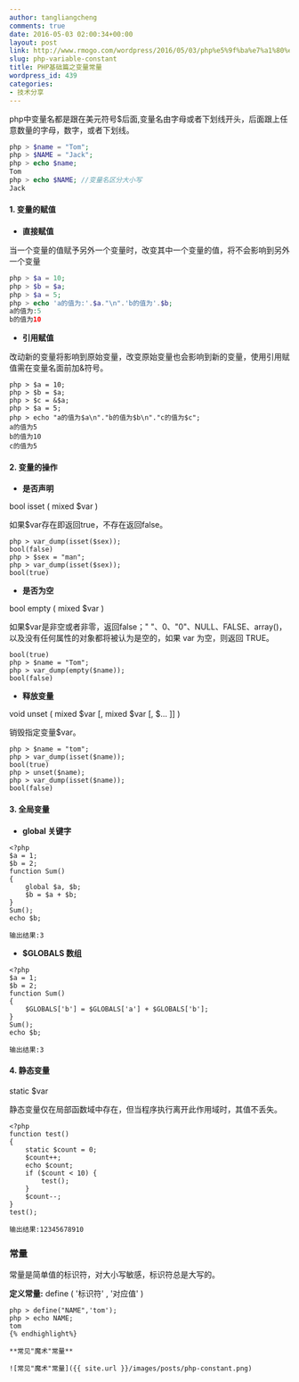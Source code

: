 ```yaml
---
author: tangliangcheng
comments: true
date: 2016-05-03 02:00:34+00:00
layout: post
link: http://www.rmogo.com/wordpress/2016/05/03/php%e5%9f%ba%e7%a1%80%e7%af%87%e4%b9%8b%e5%8f%98%e9%87%8f%e5%b8%b8%e9%87%8f/
slug: php-variable-constant
title: PHP基础篇之变量常量
wordpress_id: 439
categories:
- 技术分享
---
```


php中变量名都是跟在美元符号$后面,变量名由字母或者下划线开头，后面跟上任意数量的字母，数字，或者下划线。

```php
php > $name = "Tom";
php > $NAME = "Jack";
php > echo $name;
Tom
php > echo $NAME; //变量名区分大小写
Jack
```


#### 1. 变量的赋值
 
  * **直接赋值**

当一个变量的值赋予另外一个变量时，改变其中一个变量的值，将不会影响到另外一个变量

```php
php > $a = 10;
php > $b = $a;
php > $a = 5;
php > echo 'a的值为:'.$a."\n".'b的值为'.$b;
a的值为:5
b的值为10
```

  * **引用赋值**

改动新的变量将影响到原始变量，改变原始变量也会影响到新的变量，使用引用赋值需在变量名面前加&符号。

```
php > $a = 10;
php > $b = $a;
php > $c = &$a;
php > $a = 5;
php > echo "a的值为$a\n"."b的值为$b\n"."c的值为$c";
a的值为5
b的值为10
c的值为5
```

#### 2. 变量的操作

  * **是否声明**

bool isset ( mixed $var )

如果$var存在即返回true，不存在返回false。

```
php > var_dump(isset($sex));
bool(false)
php > $sex = "man";
php > var_dump(isset($sex));
bool(true)
```
 
  * **是否为空**

bool empty ( mixed $var )

如果$var是非空或者非零，返回false；" "、0、"0"、NULL、FALSE、array()，以及没有任何属性的对象都将被认为是空的，如果 var 为空，则返回 TRUE。
 
```
bool(true)
php > $name = "Tom";
php > var_dump(empty($name));
bool(false)
```

  * **释放变量**

void unset ( mixed $var [, mixed $var [, $... ]] )

销毁指定变量$var。

```
php > $name = "tom";
php > var_dump(isset($name));
bool(true)
php > unset($name);
php > var_dump(isset($name));
bool(false)
```

#### 3. 全局变量

  * **global 关键字**

```
<?php
$a = 1;
$b = 2;
function Sum()
{
    global $a, $b;
    $b = $a + $b;
}
Sum();
echo $b;

输出结果:3
```

  * **$GLOBALS 数组**
  
```
<?php
$a = 1;
$b = 2;
function Sum()
{
    $GLOBALS['b'] = $GLOBALS['a'] + $GLOBALS['b'];
}
Sum();
echo $b;

输出结果:3
```

#### 4. 静态变量

static $var

静态变量仅在局部函数域中存在，但当程序执行离开此作用域时，其值不丢失。
    
```
<?php
function test()
{
    static $count = 0;
    $count++;
    echo $count;
    if ($count < 10) {
        test();
    }
    $count--;
}
test();

输出结果:12345678910
```


### 常量

常量是简单值的标识符，对大小写敏感，标识符总是大写的。

**定义常量:** define ( '标识符' , '对应值' )
 
```
php > define("NAME",'tom');
php > echo NAME;
tom
{% endhighlight%}

**常见"魔术"常量**

![常见"魔术"常量]({{ site.url }}/images/posts/php-constant.png)
